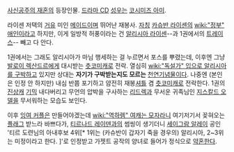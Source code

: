 [[사신공주의 재혼]]의 등장인물. [[드라마 CD]] [[성우]]는 [[코시미즈 아미]].

라이센 저택의 [[거유]] 미인 [[메이드]]이며 뛰어난 재봉사. [[자칭]] [[카슈반 라이센]]의 [[wiki:"정부" 애인]]이라고 하지만, 이게 일방적 허풍이라는 건 [[알리시아 라이센]]--과 1권에서의 [[트레이스]]-- 빼고 다 안다.

1권에서는 그래도 알리시아가 마님 행세하는 걸 누르면서 포스를 뿌렸는데, 이후엔 그냥 [[발로이 렉산드르]]에게 대시받는 [[츳코미]]캐로 전락. 열심히 [[wiki:"독설가" 입으로 알리시아를 구박]]하고 있지만 상대는 '''자기가 구박받는지도 모르는''' [[천연]]기념물이다. 나중엔 (본인은 인정 안 하지만) 내심 반쯤 포기하고 얌전히 재봉[[셔틀]] 겸 [[츳코미]]캐로 전락한다. 1권의 [[진상]]캐 [[기믹]] 내다버리고 무언의 압박을 구사하는 [[리드렉]]과 무서운 귀족님인 [[지스칼드 오델]]을 무서워하는 모습도 보인다.

이후 [[잉여 커플]]은 만들어야겠는데 [[wiki:"역하렘" 여캐는 모자라니]] 여기저기서 꽂혀오는 [[플래그]] 받느라 바쁘다가, [[티르나드 레이덴]]과의 썸씽이 생기더니 [[세이그람 알레이]] 공인 '티르 도련님의 아내후보 4위[* 1위는 (카슈반이 갑자기 죽을 경우의) 알리시아, 2~3위는 미정이라고 한다. ]'로 인정받고 가젯트 공작의 양녀로 들어가 정식으로 [[약혼]]한다.
